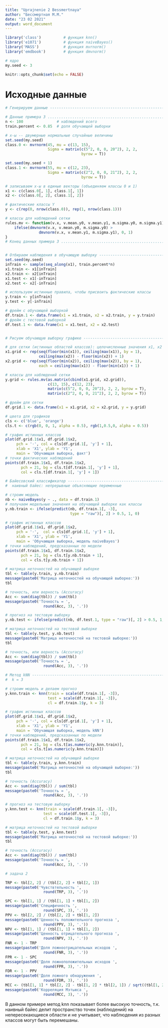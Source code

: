 ---
title: "Uprajnenie 2 Bessmertnaya"
author: "Бессмертная М.М."
date: "23 02 2021"
output: word_document
---

```{r setup, include=FALSE}
library('class')          # функция knn()
library('e1071')          # функция naiveBayes()
library('MASS')           # функция mvrnorm()
library('emdbook')        # функция dmvnorm()

# ядро
my.seed <- 3

knitr::opts_chunk$set(echo = FALSE)
```

# Исходные данные

```{r, warning=FALSE}
# Генерируем данные ------------------------------------------------------------

# Данные примера 3 .............................................................
n <- 100               # наблюдений всего
train.percent <- 0.85  # доля обучающей выборки

# x-ы -- двумерные нормальные случайные величины
set.seed(my.seed)
class.0 <- mvrnorm(45, mu = c(13, 15), 
                   Sigma = matrix(c(5^2, 0, 0, 20^2), 2, 2, 
                                  byrow = T))

set.seed(my.seed + 1)
class.1 <- mvrnorm(55, mu = c(12, 23), 
                   Sigma = matrix(c(2^2, 0, 0, 21^2), 2, 2, 
                                  byrow = T))

# записываем x-ы в единые векторы (объединяем классы 0 и 1)
x1 <- c(class.0[, 1], class.1[, 1])
x2 <- c(class.0[, 2], class.1[, 2])

# фактические классы Y
y <- c(rep(0, nrow(class.0)), rep(1, nrow(class.1)))

# классы для наблюдений сетки
rules.mv <- function(v.x, v.mean.y0, v.mean.y1, m.sigma.y0, m.sigma.y1){
    ifelse(dmvnorm(v.x, v.mean.y0, m.sigma.y0) > 
               dmvnorm(v.x, v.mean.y1, m.sigma.y1), 0, 1)
}
# Конец данных примера 3 .......................................................


# Отбираем наблюдения в обучающую выборку --------------------------------------
set.seed(my.seed)
inTrain <- sample(seq_along(x1), train.percent*n)
x1.train <- x1[inTrain]
x2.train <- x2[inTrain]
x1.test <- x1[-inTrain]
x2.test <- x2[-inTrain]

# используем истинные правила, чтобы присвоить фактические классы
y.train <- y[inTrain]
y.test <- y[-inTrain]

# фрейм с обучающей выборкой
df.train.1 <- data.frame(x1 = x1.train, x2 = x2.train, y = y.train)
# фрейм с тестовой выборкой
df.test.1 <- data.frame(x1 = x1.test, x2 = x2.test)


# Рисуем обучающую выборку графике ---------------------------------------------

# для сетки (истинных областей классов): целочисленные значения x1, x2
x1.grid <- rep(seq(floor(min(x1)), ceiling(max(x1)), by = 1),
               ceiling(max(x2)) - floor(min(x2)) + 1)
x2.grid <- rep(seq(floor(min(x2)), ceiling(max(x2)), by = 1),
               each = ceiling(max(x1)) - floor(min(x1)) + 1)

# классы для наблюдений сетки
y.grid <- rules.mv(as.matrix(cbind(x1.grid, x2.grid)),
                   c(13, 15), c(12, 23), 
                   matrix(c(5^2, 0, 0, 20^2), 2, 2, byrow = T),
                   matrix(c(2^2, 0, 0, 21^2), 2, 2, byrow = T))

# фрейм для сетки
df.grid.1 <- data.frame(x1 = x1.grid, x2 = x2.grid, y = y.grid)

# цвета для графиков
cls <- c('blue', 'orange')
cls.t <- c(rgb(0, 0, 1, alpha = 0.5), rgb(1,0.5,0, alpha = 0.5))

# график истинных классов
plot(df.grid.1$x1, df.grid.1$x2, 
     pch = '·', col = cls[df.grid.1[, 'y'] + 1],
     xlab = 'X1', ylab = 'Y1',
     main = 'Обучающая выборка, факт')
# точки фактических наблюдений
points(df.train.1$x1, df.train.1$x2,
       pch = 21, bg = cls.t[df.train.1[, 'y'] + 1], 
       col = cls.t[df.train.1[, 'y'] + 1])

# Байесовский классификатор ----------------------------------------------------
#  наивный байес: непрерывные объясняющие переменные

# строим модель
nb <- naiveBayes(y ~ ., data = df.train.1)
# получаем модельные значения на обучающей выборке как классы
y.nb.train <- ifelse(predict(nb, df.train.1[, -3], 
                             type = "raw")[, 2] > 0.5, 1, 0)

# график истинных классов
plot(df.grid.1$x1, df.grid.1$x2, 
     pch = '·',  col = cls[df.grid.1[, 'y'] + 1], 
     xlab = 'X1', ylab = 'Y1',
     main = 'Обучающая выборка, модель naiveBayes')
# точки наблюдений, предсказанных по модели
points(df.train.1$x1, df.train.1$x2, 
       pch = 21, bg = cls.t[y.nb.train + 1], 
       col = cls.t[y.nb.train + 1])

# матрица неточностей на обучающей выборке
tbl <- table(y.train, y.nb.train)
message(paste0('Матрица неточностей на обучающей выборке:'))
tbl

# точность, или верность (Accuracy)
Acc <- sum(diag(tbl)) / sum(tbl)
message(paste0('Точность = ', 
                 round(Acc, 3), '.'))

# прогноз на тестовую выборку
y.nb.test <- ifelse(predict(nb, df.test.1, type = "raw")[, 2] > 0.5, 1, 0)

# матрица неточностей на тестовой выборке
tbl <- table(y.test, y.nb.test)
message(paste0('Матрица неточностей на тестовой выборке:'))
tbl

# точность, или верность (Accuracy)
Acc <- sum(diag(tbl)) / sum(tbl)
message(paste0('Точность = ', 
                 round(Acc, 3), '.'))

# Метод kNN --------------------------------------------------------------------
#  k = 3

# строим модель и делаем прогноз
y.knn.train <- knn(train = scale(df.train.1[, -3]), 
                   test = scale(df.train.1[, -3]),
                   cl = df.train.1$y, k = 3)

# график истинных классов
plot(df.grid.1$x1, df.grid.1$x2, 
     pch = '·', col = cls[df.grid.1[, 'y'] + 1],
     xlab = 'X1', ylab = 'Y1',
     main = 'Обучающая выборка, модель kNN')
# точки наблюдений, предсказанных по модели
points(df.train.1$x1, df.train.1$x2, 
       pch = 21, bg = cls.t[as.numeric(y.knn.train)], 
       col = cls.t[as.numeric(y.knn.train)])

# матрица неточностей на обучающей выборке
tbl <- table(y.train, y.knn.train)
message(paste0('Матрица неточностей на обучающей выборке:'))
tbl

# точность (Accuracy)
Acc <- sum(diag(tbl)) / sum(tbl)
message(paste0('Точность = ', 
                 round(Acc, 3), '.'))

# прогноз на тестовую выборку
y.knn.test <- knn(train = scale(df.train.1[, -3]), 
                 test = scale(df.test.1[, -3]),
                 cl = df.train.1$y, k = 3)

# матрица неточностей на тестовой выборке
tbl <- table(y.test, y.knn.test)
message(paste0('Матрица неточностей на тестовой выборке:'))
tbl

# точность (Accuracy)
Acc <- sum(diag(tbl)) / sum(tbl)
message(paste0('Точность = ', 
                 round(Acc, 3), '.'))

# задача 2

TRP <- tbl[2, 2] / (tbl[2, 2] + tbl[2, 1])
message(paste0('Чувствтельность ', 
                 round(TRP, 3), '.'))

SPC <- tbl[1, 1] / (tbl[1, 1] + tbl[1, 2])
message(paste0('Специфичность ', 
                 round(SPC, 3), '.'))
PPV <- tbl[2, 2] / (tbl[2, 2] + tbl[1, 2])
message(paste0('Ценность положительного прогноза ', 
                 round(PPV, 3), '.'))
NPV <- tbl[1, 1] / (tbl[1, 1] + tbl[1, 2])
message(paste0('Ценность отрицательного прогноза ', 
                 round(NPV, 3), '.'))
FNR <- 1 - TRP
message(paste0('Доля ложноотрицательных исходов ', 
                 round(FNR, 3), '.'))
FPR <- 1 - SPC
message(paste0('Доля ложноположительных исходов ', 
                 round(FPR, 3), '.'))
FDR <- 1 - PPV
message(paste0('Доля ложного обнаружения ', 
                 round(FDR, 3), '.'))
MCC <- (tbl[1, 1] * tbl[2, 2] - tbl[1, 2] * tbl[2, 1]) / sqrt((tbl[1, 2] + tbl[2, 2]) * sum(tbl[2,])*sum(tbl[1,])*(tbl[1, 1] + tbl[2, 1]))
message(paste0('Корреляция Мэтьюса ', 
                 round(MCC, 3), '.'))
```

В данном примере метод knn показывает более высокую точность, т.к. наивный байес делит пространство точек (наблюдений) на непересекающиеся области и не учитывает, что наблюдения из разных классов могут быть перемешаны.
